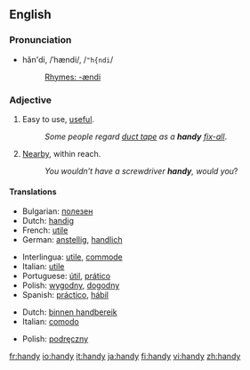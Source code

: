 {{see|Handy}}
==English==
===Pronunciation===
*hăn'di, /ˈhændi/, /<tt>"h{ndi</tt>/
*:[[Rhymes:English:-ændi|Rhymes: -ændi]]

===Adjective===
{{en-adj|handier|handiest}}
#Easy to use, [[useful]].
#:''Some people regard [[duct tape]] as a '''handy''' [[fix-all]]''.
#[[Nearby]], within reach.
#:''You wouldn’t have a screwdriver '''handy''', would you''?

====Translations====
{{trans-top|easy to use}}
*Bulgarian: [[полезен]] {{m}}
*Dutch: [[handig]]
*French: [[utile]]
*German: [[anstellig]], [[handlich]]
{{trans-mid}}
*Interlingua: [[utile]], [[commode]]
*Italian: [[utile]]
*Portuguese: [[útil]], [[prático]]
*Polish: [[wygodny]], [[dogodny]]
*Spanish: [[práctico]], [[hábil]]
{{trans-bottom}}

{{trans-top|within reach}}
*Dutch: [[binnen handbereik]]
*Italian: [[comodo]]
{{trans-mid}}
*Polish: [[podręczny]]
{{trans-bottom}}

[[fr:handy]]
[[io:handy]]
[[it:handy]]
[[ja:handy]]
[[fi:handy]]
[[vi:handy]]
[[zh:handy]]